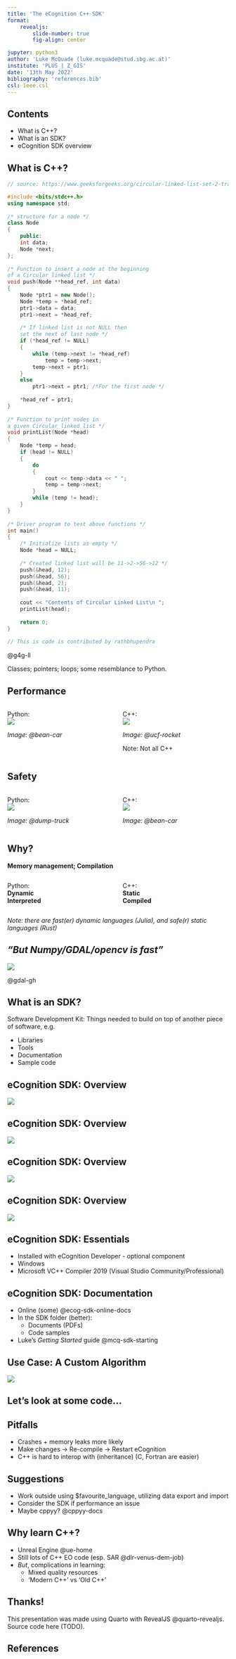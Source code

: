 ```yaml
---
title: 'The eCognition C++ SDK'
format:
    revealjs:
        slide-number: true
        fig-align: center

jupyter: python3
author: 'Luke McQuade (luke.mcquade@stud.sbg.ac.at)'
institute: 'PLUS | Z_GIS'
date: '13th May 2022'
bibliography: 'references.bib'
csl: ieee.csl
---
```


## Contents

* What is C++?
* What is an SDK?
* eCognition SDK overview

## What is C++?

```.cpp
// source: https://www.geeksforgeeks.org/circular-linked-list-set-2-traversal/

#include <bits/stdc++.h>
using namespace std;
 
/* structure for a node */
class Node
{
    public:
    int data;
    Node *next;
};
 
/* Function to insert a node at the beginning
of a Circular linked list */
void push(Node **head_ref, int data)
{
    Node *ptr1 = new Node();
    Node *temp = *head_ref;
    ptr1->data = data;
    ptr1->next = *head_ref;
 
    /* If linked list is not NULL then
    set the next of last node */
    if (*head_ref != NULL)
    {
        while (temp->next != *head_ref)
            temp = temp->next;
        temp->next = ptr1;
    }
    else
        ptr1->next = ptr1; /*For the first node */
 
    *head_ref = ptr1;
}
 
/* Function to print nodes in
a given Circular linked list */
void printList(Node *head)
{
    Node *temp = head;
    if (head != NULL)
    {
        do
        {
            cout << temp->data << " ";
            temp = temp->next;
        }
        while (temp != head);
    }
}
 
/* Driver program to test above functions */
int main()
{
    /* Initialize lists as empty */
    Node *head = NULL;
 
    /* Created linked list will be 11->2->56->12 */
    push(&head, 12);
    push(&head, 56);
    push(&head, 2);
    push(&head, 11);
 
    cout << "Contents of Circular Linked List\n ";
    printList(head);
 
    return 0;
}
 
// This is code is contributed by rathbhupendra
```
@g4g-ll

Classes; pointers; loops; some resemblance to Python.

## Performance {auto-animate=true}

:::: {.columns}

::: { .column width="50%" }
Python:  
![](bean-car.jpg)

*Image: @bean-car*
:::

::: { .column width="50%" }
C++:  
![](ucf-rocket.jpg)

*Image: @ucf-rocket*

Note: Not all C++
:::

::::

## Safety {auto-animate=true}

:::: {.columns}

::: { .column width="50%" }
Python:  
![](dump-truck.jpg)

*Image: @dump-truck*
:::

::: { .column width="50%" }
C++:  
![](bean-car.jpg)

*Image: @bean-car*
:::

::::

## Why?

**Memory management; Compilation**

:::: {.columns}

::: { .column width="50%" }
Python:  
**Dynamic**  
**Interpreted**
:::

::: { .column width="50%" }
C++:  
**Static**  
**Compiled**
:::

::::

*Note: there are fast(er) dynamic languages (Julia), and safe(r) static languages (Rust)*


## *"But Numpy/GDAL/opencv is fast"*

![](gdal-python.jpg)

@gdal-gh


## What is an SDK?

Software Development Kit: Things needed to build on top of another piece of software, e.g.  

* Libraries  
* Tools  
* Documentation  
* Sample code  

## eCognition SDK: Overview

![](sdk-overview-1.svg)


## eCognition SDK: Overview

![](sdk-overview-2.svg)


## eCognition SDK: Overview

![](sdk-overview-3.svg)


## eCognition SDK: Overview

![](sdk-overview-4.svg)


## eCognition SDK: Essentials

* Installed with eCognition Developer - optional component
* Windows
* Microsoft VC++ Compiler 2019 (Visual Studio Community/Professional)  

## eCognition SDK: Documentation

* Online (some) @ecog-sdk-online-docs
* In the SDK folder (better):
  * Documents (PDFs)  
  * Code samples  
* Luke's *Getting Started* guide @mcq-sdk-starting

## Use Case: A Custom Algorithm

![](sdk-sample-params-ui.png)


## Let's look at some code...


## Pitfalls

* Crashes + memory leaks more likely
* Make changes -> Re-compile -> Restart eCognition
* C++ is hard to interop with (inheritance) (C, Fortran are easier)


## Suggestions

* Work outside using $favourite_language, utilizing data export and import  
* Consider the SDK if performance an issue  
* Maybe cppyy? @cppyy-docs  


## Why learn C++?

* Unreal Engine @ue-home
* Still lots of C++ EO code (esp. SAR @dlr-venus-dem-job)
* *But*, complications in learning:
  * Mixed quality resources
  * 'Modern C++' vs 'Old C++'

## Thanks!

This presentation was made using Quarto with RevealJS @quarto-revealjs. Source code here (TODO).

## References


